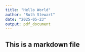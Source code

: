 ```yaml
---
title: "Hello World"
author: "Ruth Stewart"
date: "2025-05-23"
output: pdf_document
---
```



## This is a markdown file